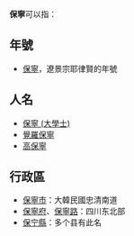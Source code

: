 '''保寧'''可以指：

==年號==
*[[保寧|保寧]]，遼景宗耶律賢的年號

==人名==
*[[保寧_(大學士)|保寧 (大學士)]]
*[[覺羅保寧|覺羅保寧]]
*[[高保寧|高保寧]]

==行政區==
*[[保寧市|保寧市]]：大韓民國忠清南道
*[[保寧府|保寧府]]、[[保寧路|保寧路]]：四川东北部
*[[保宁縣|保宁縣]]：多个县有此名

{{disambig|cat=二字消歧義}}